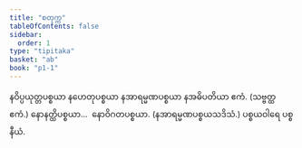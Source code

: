```yaml
---
title: "စတုက္က"
tableOfContents: false
sidebar:
  order: 1
type: "tipitaka"
basket: "ab"
book: "p1-1"
---
```



<DynamicBreadcrumb />

<Paragraph number="572" type="center" book="p1-1">
နဝိပ္ပယုတ္တပစ္စယာ နဟေတုပစ္စယာ နအာရမ္မဏပစ္စယာ နအဓိပတိယာ ဧကံ. (သဗ္ဗတ္ထ ဧကံ.)
</Paragraph>

<Paragraph number="573" type="center" book="p1-1">
နောနတ္ထိပစ္စယာ…  နောဝိဂတပစ္စယာ. (နအာရမ္မဏပစ္စယသဒိသံ.)

</Paragraph>

<Paragraph number="574" type="center" book="p1-1">
ပစ္စယဝါရေ ပစ္စနီယံ.
</Paragraph>
